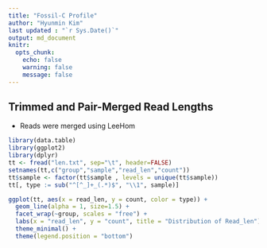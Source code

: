 ```yaml
---
title: "Fossil-C Profile" 
author: "Hyunmin Kim"
last updated : "`r Sys.Date()`"
output: md_document
knitr:
  opts_chunk:
    echo: false
    warning: false
    message: false
---
```


## Trimmed and Pair-Merged Read Lengths 
- Reads were merged using LeeHom

```r

library(data.table)
library(ggplot2)
library(dplyr)
tt <- fread("len.txt", sep="\t", header=FALSE)
setnames(tt,c("group","sample","read_len","count"))
tt$sample <- factor(tt$sample , levels = unique(tt$sample))
tt[, type := sub("^[^_]+_(.*)$", "\\1", sample)]

ggplot(tt, aes(x = read_len, y = count, color = type)) +
  geom_line(alpha = 1, size=1.5) +
  facet_wrap(~group, scales = "free") +   
  labs(x = "read_len", y = "count", title = "Distribution of Read_len") +
  theme_minimal() +
  theme(legend.position = "bottom")


```
	
